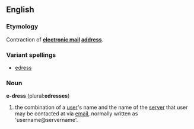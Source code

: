 ==English==
===Etymology===
Contraction of '''[[electronic mail]] [[address]]'''.
===Variant spellings===
*[[edress]]

===Noun===
'''e-dress''' (plural:'''edresses''')

# the combination of a [[user]]'s name and the name of the [[server]] that user may be contacted at via [[email]], normally written as 'username@servername'.